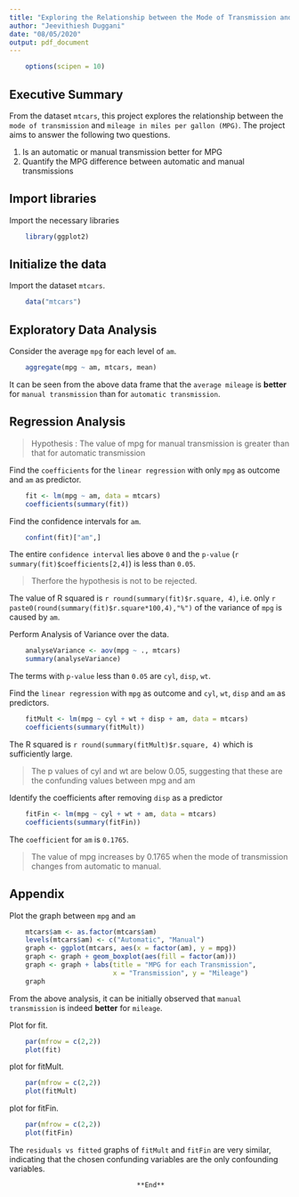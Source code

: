 ```yaml
---
title: "Exploring the Relationship between the Mode of Transmission and the Mileage"
author: "Jeevithiesh Duggani"
date: "08/05/2020"
output: pdf_document
---
```

```r
    options(scipen = 10)
```

## Executive Summary
From the dataset `mtcars`,  this project explores the relationship between the `mode of transmission` and `mileage in miles per gallon (MPG)`. The project aims to answer the following two questions.

1. Is an automatic or manual transmission better for MPG
2. Quantify the MPG difference between automatic and manual transmissions

## Import libraries
Import the necessary libraries
```r
    library(ggplot2)
```

## Initialize the data
Import the dataset `mtcars`. 
```r
    data("mtcars")
```

## Exploratory Data Analysis
Consider the average `mpg` for each level of `am`.
```r
    aggregate(mpg ~ am, mtcars, mean)
```

It can be seen from the above data frame that the `average mileage` is **better** for `manual transmission` than for `automatic transmission`.

## Regression Analysis

> Hypothesis : The value of mpg for manual transmission is greater than that for automatic transmission

Find the `coefficients` for the `linear regression` with only `mpg` as outcome and `am` as predictor.
```r
    fit <- lm(mpg ~ am, data = mtcars)
    coefficients(summary(fit))
```

Find the confidence intervals for `am`.
```r
    confint(fit)["am",]
```

The entire `confidence interval` lies above `0` and the `p-value` (`r summary(fit)$coefficients[2,4]`) is less than `0.05`. 

> Therfore the hypothesis is not to be rejected.

The value of R squared is `r round(summary(fit)$r.square, 4)`, i.e. only `r paste0(round(summary(fit)$r.square*100,4),"%")` of the variance of `mpg` is caused by `am`.

Perform Analysis of Variance over the data.
```r
    analyseVariance <- aov(mpg ~ ., mtcars)
    summary(analyseVariance)
```

The terms with `p-value` less than `0.05` are `cyl`, `disp`, `wt`.

Find the `linear regression` with `mpg` as outcome and `cyl`, `wt`, `disp` and `am` as predictors.

```r
    fitMult <- lm(mpg ~ cyl + wt + disp + am, data = mtcars)
    coefficients(summary(fitMult))
```

The R squared is `r round(summary(fitMult)$r.square, 4)` which is sufficiently large.

> The p values of cyl and wt are below 0.05, suggesting that these are the confunding values between mpg and am

Identify the coefficients after removing `disp` as a predictor
```r
    fitFin <- lm(mpg ~ cyl + wt + am, data = mtcars)
    coefficients(summary(fitFin))
```

The `coefficient` for `am` is `0.1765`.

> The value of mpg increases by 0.1765 when the mode of transmission changes from automatic to manual.

## Appendix
Plot the graph between `mpg` and `am`
```r
    mtcars$am <- as.factor(mtcars$am)
    levels(mtcars$am) <- c("Automatic", "Manual")
    graph <- ggplot(mtcars, aes(x = factor(am), y = mpg))
    graph <- graph + geom_boxplot(aes(fill = factor(am)))
    graph <- graph + labs(title = "MPG for each Transmission", 
                          x = "Transmission", y = "Mileage")
    graph
```

From the above analysis, it can be initially observed that `manual transmission` is indeed **better** for `mileage`.

Plot for fit.
```r
    par(mfrow = c(2,2))
    plot(fit)
```

plot for fitMult.
```r
    par(mfrow = c(2,2))
    plot(fitMult)
```

plot for fitFin.
```r
    par(mfrow = c(2,2))
    plot(fitFin)
```

The `residuals vs fitted` graphs of `fitMult` and `fitFin` are very similar, indicating that the chosen confunding variables are the only confounding variables.

                                    **End**